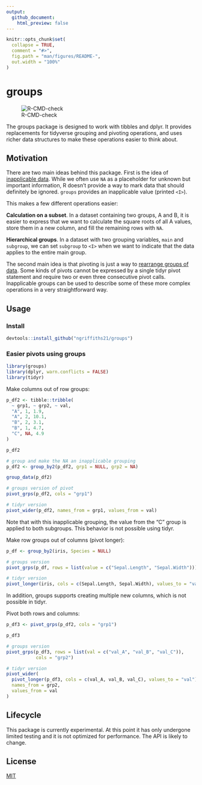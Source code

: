 ```yaml
---
output:
  github_document:
    html_preview: false
---
```


<!-- README.md is generated from README.Rmd. Please edit that file -->

```r
knitr::opts_chunk$set(
  collapse = TRUE,
  comment = "#>",
  fig.path = "man/figures/README-",
  out.width = "100%"
)
```

# groups

<!-- badges: start -->

![R-CMD-check](https://github.com/ngriffiths21/groups/workflows/R-CMD-check/badge.svg)

<!-- badges: end -->

The groups package is designed to work with tibbles and dplyr. It provides replacements for tidyverse grouping and pivoting operations, and uses richer data structures to make these operations easier to think about.

## Motivation

There are two main ideas behind this package. First is the idea of [inapplicable data](https://towardsdatascience.com/richer-missing-values-dea7377f5541). While we often use `NA` as a placeholder for unknown but important information, R doesn't provide a way to mark data that should definitely be ignored. `groups` provides an inapplicable value (printed `<I>`).

This makes a few different operations easier:

**Calculation on a subset**. In a dataset containing two groups, A and B, it is easier to express that we want to calculate the square roots of all A values, store them in a new column, and fill the remaining rows with `NA`.

**Hierarchical groups**. In a dataset with two grouping variables, `main` and `subgroup`, we can set `subgroup` to `<I>` when we want to indicate that the data applies to the entire main group.

The second main idea is that pivoting is just a way to [rearrange groups of data](https://epinotes.netlify.app/post/pivoting/). Some kinds of pivots cannot be expressed by a single tidyr pivot statement and require two or even three consecutive pivot calls. Inapplicable groups can be used to describe some of these more complex operations in a very straightforward way.

## Usage

### Install

```r
devtools::install_github("ngriffiths21/groups")
```

### Easier pivots using groups

```r
library(groups)
library(dplyr, warn.conflicts = FALSE)
library(tidyr)
```

Make columns out of row groups:

```r
p_df2 <- tibble::tribble(
  ~ grp1, ~ grp2, ~ val,
  "A", 1, 1.9,
  "A", 2, 10.1,
  "B", 2, 3.1,
  "B", 1, 4.7,
  "C", NA, 4.9
)
```

```r
p_df2

# group and make the NA an inapplicable grouping
p_df2 <- group_by2(p_df2, grp1 = NULL, grp2 = NA)

group_data(p_df2)

# groups version of pivot
pivot_grps(p_df2, cols = "grp1")

# tidyr version
pivot_wider(p_df2, names_from = grp1, values_from = val)
```

Note that with this inapplicable grouping, the value from the "C" group is applied to both subgroups. This behavior is not possible using tidyr.


Make row groups out of columns (pivot longer):

```r
p_df <- group_by2(iris, Species = NULL)

# groups version
pivot_grps(p_df, rows = list(value = c("Sepal.Length", "Sepal.Width")))

# tidyr version
pivot_longer(iris, cols = c(Sepal.Length, Sepal.Width), values_to = "value")
```

In addition, groups supports creating multiple new columns, which is not possible in tidyr.


Pivot both rows and columns:

```r
p_df3 <- pivot_grps(p_df2, cols = "grp1")

p_df3

# groups version
pivot_grps(p_df3, rows = list(val = c("val_A", "val_B", "val_C")),
           cols = "grp2")

# tidyr version
pivot_wider(
  pivot_longer(p_df3, cols = c(val_A, val_B, val_C), values_to = "val"),
  names_from = grp2,
  values_from = val
)
```

## Lifecycle

This package is currently experimental. At this point it has only undergone limited testing and it is not optimized for performance. The API is likely to change.

## License

[MIT](https://choosealicense.com/licenses/mit/)
